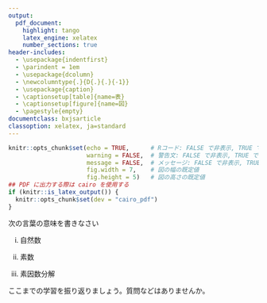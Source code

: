 ```yaml
---
output: 
  pdf_document:
    highlight: tango
    latex_engine: xelatex
    number_sections: true
header-includes:
  - \usepackage{indentfirst}
  - \parindent = 1em
  - \usepackage{dcolumn}
  - \newcolumntype{.}{D{.}{.}{-1}}
  - \usepackage{caption}
  - \captionsetup[table]{name=表}
  - \captionsetup[figure]{name=図}
  - \pagestyle{empty}
documentclass: bxjsarticle
classoption: xelatex, ja=standard
---
```

```r
knitr::opts_chunk$set(echo = TRUE,      # Rコード: FALSE で非表示, TRUE で表示
                      warning = FALSE,  # 警告文: FALSE で非表示, TRUE で表示
                      message = FALSE,  # メッセージ: FALSE で非表示, TRUE で表示
                      fig.width = 7,    # 図の幅の既定値
                      fig.height = 5)   # 図の高さの既定値
## PDF に出力する際は cairo を使用する
if (knitr::is_latex_output()) {
  knitr::opts_chunk$set(dev = "cairo_pdf")
}
```


\begin{flushleft}
\noindent
\large
用語の復習
\end{flushleft}
\vspace{1mm}
\hrule

次の言葉の意味を書きなさい

(i) 自然数

\vspace{35mm}

(ii) 素数

\vspace{35mm}

(iii) 素因数分解

\vspace{70mm}



\hrule
ここまでの学習を振り返りましょう。質問などはありませんか。

\vspace{20mm}

\begin{flushright}
  名前（\hspace{50mm}）
\end{flushright}